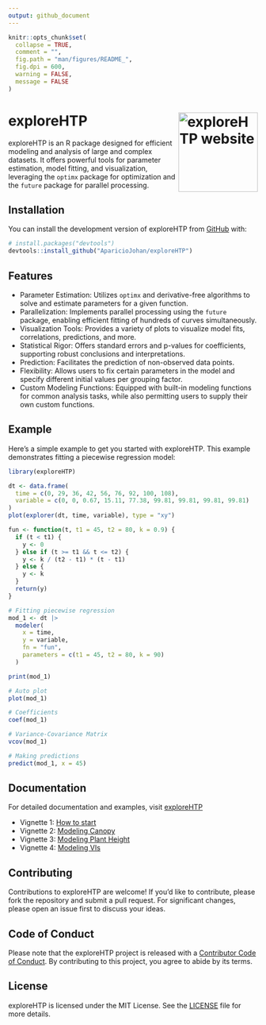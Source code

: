 ```yaml
---
output: github_document
---
```


<!-- README.md is generated from README.Rmd. Please edit that file -->

```r
knitr::opts_chunk$set(
  collapse = TRUE,
  comment = "",
  fig.path = "man/figures/README_",
  fig.dpi = 600,
  warning = FALSE,
  message = FALSE
)
```

# exploreHTP <a href="https://apariciojohan.github.io/exploreHTP/"><img src="man/figures/logo.png" align="right" height="160" alt="exploreHTP website" /></a>


<!-- badges: start -->
<!-- badges: end -->

exploreHTP is an R package designed for efficient modeling and analysis of large and complex datasets. It offers powerful tools for parameter estimation, model fitting, and visualization, leveraging the `optimx` package for optimization and the `future` package for parallel processing.

## Installation

You can install the development version of exploreHTP from [GitHub](https://github.com/AparicioJohan/exploreHTP) with:

``` r
# install.packages("devtools")
devtools::install_github("AparicioJohan/exploreHTP")
```

## Features

* Parameter Estimation: Utilizes `optimx` and derivative-free algorithms to solve and estimate parameters for a given function.
* Parallelization: Implements parallel processing using the `future` package, enabling efficient fitting of hundreds of curves simultaneously.
* Visualization Tools: Provides a variety of plots to visualize model fits, correlations, predictions, and more.
* Statistical Rigor: Offers standard errors and p-values for coefficients, supporting robust conclusions and interpretations.
* Prediction: Facilitates the prediction of non-observed data points.
* Flexibility: Allows users to fix certain parameters in the model and specify different initial values per grouping factor.
* Custom Modeling Functions: Equipped with built-in modeling functions for common analysis tasks, while also permitting users to supply their own custom functions.

## Example

Here's a simple example to get you started with exploreHTP. This example demonstrates fitting a piecewise regression model:

```r
library(exploreHTP)

dt <- data.frame(
  time = c(0, 29, 36, 42, 56, 76, 92, 100, 108),
  variable = c(0, 0, 0.67, 15.11, 77.38, 99.81, 99.81, 99.81, 99.81)
)
plot(explorer(dt, time, variable), type = "xy")
```

```r
fun <- function(t, t1 = 45, t2 = 80, k = 0.9) {
  if (t < t1) {
    y <- 0
  } else if (t >= t1 && t <= t2) {
    y <- k / (t2 - t1) * (t - t1)
  } else {
    y <- k
  }
  return(y)
}
```

```r
# Fitting piecewise regression
mod_1 <- dt |>
  modeler(
    x = time,
    y = variable,
    fn = "fun",
    parameters = c(t1 = 45, t2 = 80, k = 90)
  )
```

```r
print(mod_1)
```


```r
# Auto plot
plot(mod_1)
```

```r
# Coefficients
coef(mod_1)
```

```r
# Variance-Covariance Matrix
vcov(mod_1)
```

```r
# Making predictions
predict(mod_1, x = 45)
```

## Documentation

For detailed documentation and examples, visit [exploreHTP](https://apariciojohan.github.io/exploreHTP/reference/index.html) 

* Vignette 1: [How to start](https://apariciojohan.github.io/exploreHTP/articles/how_to_start.html) 
* Vignette 2: [Modeling Canopy](https://apariciojohan.github.io/exploreHTP/articles/canopy-model.html) 
* Vignette 3: [Modeling Plant Height](https://apariciojohan.github.io/exploreHTP/articles/height-model.html) 
* Vignette 4: [Modeling VIs](https://apariciojohan.github.io/exploreHTP/articles/maturity-model.html) 

## Contributing

Contributions to exploreHTP are welcome! If you'd like to contribute, please fork the repository and submit a pull request. For significant changes, please open an issue first to discuss your ideas.

## Code of Conduct

Please note that the exploreHTP project is released with a [Contributor Code of Conduct](https://apariciojohan.github.io/exploreHTP/CODE_OF_CONDUCT.html). By contributing to this project, you agree to abide by its terms.

## License

exploreHTP is licensed under the MIT License. See the [LICENSE](https://apariciojohan.github.io/exploreHTP/LICENSE.html) file for more details.
